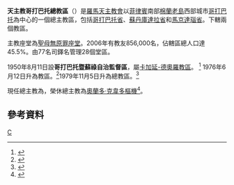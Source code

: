 {{Infobox Roman Catholic diocese
|Roman Catholic Diocese of = 天主教哥打巴托總教區
|Latin name of diocese = Archidioecesis Cotabatensis
|image = Archdiocese of Cotabato coat of arms.svg
|caption = 
|location = [[菲律賓|菲律賓]]
|territory = [[哥打巴托省|哥打巴托省]]、[[蘇丹庫達拉省|蘇丹庫達拉省]]<br>和[[馬京達瑙省|馬京達瑙省]]
|population = 856,000
|rite = [[罗马礼|罗马礼]]
|patron = 
|province = 
|established = 1910年
|cathedral = [[聖母無原罪主教座堂_(哥打巴托)|聖母無原罪主教座堂]]
|co-cathedral =
|leadership = 總主教
|website = 
|pope = {{incumbent pope}}
|metropolitan = {{link-de|安赫利托·R·蘭蓬|Angelito R. Lampon}}
|coadjutor archbishop =
|auxiliary =
|emeritus = [[奧蘭多·克韋多|奧蘭多·克韋多]][[樞機|樞機]]（榮休總主教）
}}
'''天主教哥打巴托總教區'''（{{lang-la|Archidioecesis Cotabatensis}}）是[[羅馬天主教會|羅馬天主教會]]以[[菲律賓|菲律賓]]南部[[棉蘭老島|棉蘭老島]]西部城市[[哥打巴托|哥打巴托]]為中心的一個總主教區，包括[[哥打巴托省|哥打巴托省]]、[[蘇丹庫達拉省|蘇丹庫達拉省]]和[[馬京達瑙省|馬京達瑙省]]。下轄兩個教區。

主教座堂為[[聖母無原罪主教座堂_(哥打巴托)|聖母無原罪座堂]]。2006年有教友856,000名，佔轄區總人口達45.5%。由77名司鐸名管理28個堂區。

1950年8月11日設'''哥打巴托暨蘇祿自治監督區'''，屬[[天主教卡加延-德奧羅總教區|卡加延-德奧羅教區]]。 <ref name="PT">{{cite journal
|journal=[[宗座公報|宗座公報]]
|publisher=梵蒂岡出版社
|date=1951年
|volume=43
|title=DIOECESIS ZAMBOANGENSIS TERRITORIUM DISMEMBRATUR ET NOVA ERIGITUR PRAELATURA ((NULLIUS)), COTABATENSIS ET SULUENSIS NUNCUPANDA.
|page=152
|url=http://www.vatican.va/archive/aas/documents/AAS%2043%20%5B1951%5D%20-%20ocr.pdf
|access-date=2012-03-04
|archive-date=2012-08-09
|archive-url=https://www.webcitation.org/69mL2255U?url=http://www.vatican.va/archive/aas/documents/AAS%2043%20%5B1951%5D%20-%20ocr.pdf
|dead-url=no
}}</ref> 1976年6月12日升為教區。<ref name="elevD">{{cite journal
|journal=[[宗座公報|宗座公報]]
|publisher=梵蒂岡出版社
|date=1976年
|volume=68
|title=Praelatura Cotabatensis, in Insulis Philippinis, ad gradum dioecesis attolletur.
|page=453
|url=http://www.vatican.va/archive/aas/documents/AAS%2068%20%5B1976%5D%20-%20ocr.pdf
|access-date=2012-03-04
|archive-date=2010-03-27
|archive-url=https://web.archive.org/web/20100327070115/http://www.vatican.va/archive/aas/documents/AAS%2068%20%5B1976%5D%20-%20ocr.pdf
|dead-url=no
}}</ref>1979年11月5日升為總教區。<ref name="elevAD">{{cite web|url=https://w2.vatican.va/content/john-paul-ii/la/apost_constitutions/documents/hf_jp-ii_apc_19791105_cotabatensis.html|title=COTABATENSIS*|publisher=Libreria Editrice Vaticana|date=1979-11-05|accessdate=2019-07-16|language=la|archiveurl=https://web.archive.org/web/20190716062104/https://w2.vatican.va/content/john-paul-ii/la/apost_constitutions/documents/hf_jp-ii_apc_19791105_cotabatensis.html|archivedate=2019-07-16|dead-url=no}}</ref>

現任總主教為{{link-de|安赫利托·R·蘭蓬|Angelito R. Lampon}}，榮休總主教為[[奧蘭多·克韋多|奧蘭多·克韋多]][[樞機|樞機]]<ref>{{cite press release |title=Resignations and Appointments, 06.11.2018 |url=https://press.vatican.va/content/salastampa/en/bollettino/pubblico/2018/11/06/181106b.html |publisher=Holy See Press Office |accessdate=2019-07-16 |archiveurl=https://web.archive.org/web/20190716061925/https://press.vatican.va/content/salastampa/en/bollettino/pubblico/2018/11/06/181106b.html |archivedate=2019-07-16 |language=en |date=2018-11-06 |dead-url=no }}</ref>。

==參考資料==
{{reflist}}

[[Category:菲律賓天主教教區|C]]
{{菲律賓天主教教區}}